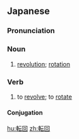 ==Japanese==
{{ja-kanjitab|てん|かい|yomi=o}}

===Pronunciation===
{{ja-pron|てんかい|y=o}}

===Noun===
{{ja-noun|てんかい}}

# [[revolution]]; [[rotation]]

===Verb===
{{ja-verb-suru|てんかい}}

#to [[revolve]]; to [[rotate]]

====Conjugation====
{{ja-suru|てんかい}}

[[hu:転回]]
[[zh:転回]]